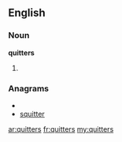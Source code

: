 ==English==
===Noun===
'''quitters'''
# {{plural of|[[quitter]]}}

===Anagrams===
* {{alphagram|eiqrsttu}}
* [[squitter#English|squitter]]

[[ar:quitters]]
[[fr:quitters]]
[[my:quitters]]